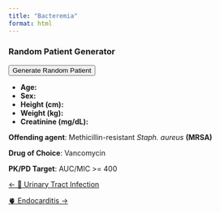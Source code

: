 ```yaml
---
title: "Bacteremia"
format: html
---
```


::: {.panel}
### Random Patient Generator

<div>
  <button onclick="generatePatient()">Generate Random Patient</button>
  <ul>
    <li><strong>Age:</strong> <u><span id="random-age"></span></u></li>
    <li><strong>Sex:</strong> <u><span id="random-sex"></span></u></li>
    <li><strong>Height (cm):</strong> <u><span id="random-height"></span></u></li>
    <li><strong>Weight (kg):</strong> <u><span id="random-weight"></span></u></li>
    <li><strong>Creatinine (mg/dL):</strong> <u><span id="random-creatinine"></span></u></li>
  </ul>
</div>

<script>
  function generatePatient() {
    // Age: 18-90 years
    var age = Math.floor(Math.random() * (90 - 18 + 1)) + 18;
    // Sex: Male or Female
    var sex = Math.random() < 0.5 ? "Male" : "Female";
    // Height: 140-200 cm
    var height = Math.floor(Math.random() * (200 - 140 + 1)) + 140;
    // Weight: 40-140 kg
    var weight = Math.floor(Math.random() * (140 - 40 + 1)) + 40;
    // Creatinine: 0.5-2.0 mg/dL (rounded to 2 decimals)
    var creatinine = (Math.random() * (2.0 - 0.5) + 0.5).toFixed(2);

    document.getElementById('random-age').innerText = age;
    document.getElementById('random-sex').innerText = sex;
    document.getElementById('random-height').innerText = height;
    document.getElementById('random-weight').innerText = weight;
    document.getElementById('random-creatinine').innerText = creatinine;
  }
</script>
:::

**Offending agent**: Methicillin-resistant *Staph. aureus* **(MRSA)**

**Drug of Choice**: Vancomycin

**PK/PD Target**: AUC/MIC \>= 400

::::: {.d-flex .justify-content-between .border-top .pt-4 .mt-4}
<div>

[← 🚽 Urinary Tract Infection](../urinary-tract-infection/index.qmd){.btn .btn-outline-primary}

</div>

<div>

[🫀 Endocarditis →](../endocarditis/index.qmd){.btn .btn-outline-primary}

</div>
:::::

